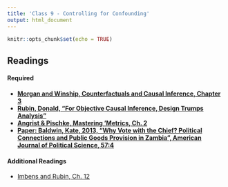 ```yaml
---
title: 'Class 9 - Controlling for Confounding'
output: html_document
---
```


```r
knitr::opts_chunk$set(echo = TRUE)
```

## Readings
#### Required
- **[Morgan and Winship, Counterfactuals and Causal Inference, Chapter 3](Classes/Class_9/Readings/M&W.pdf)**
- **[Rubin, Donald, "For Objective Causal Inference, Design Trumps Analysis"](Classes/Class_9/Readings/Rubin Design Trumps Analysis.pdf)**
- **[Angrist & Pischke, Mastering 'Metrics, Ch. 2](Classes/Class_9/Readings/A&P_Ch.2.pdf)**
- **[Paper: Baldwin, Kate, 2013, "Why Vote with the Chief? Political Connections and Public Goods Provision in Zambia", American Journal of Political Science, 57:4](Classes/Class_9/Replication/Baldwin 2013.pdf)**

#### Additional Readings
- [Imbens and Rubin, Ch. 12](Classes/Class_9/Readings/Imbens and Rubin Ch.12.pdf)

<br> </br>

<!-- ## [Lecture Slides](Classes/Class_9/Slides_Controls_v2.pdf) -->

<!-- ## [Lab Exercise to Complete during Class](Classes/Class_9/Lab Exercise/Exercise_Controls_v6.pdf) -->

<!-- ## Replication Exercise -->
<!-- - [Exercise](Classes/Class_9/Replication/Replication_Controls_v3.pdf) -->
<!-- - [Paper: Baldwin, Kate, 2013, "Why Vote with the Chief? Political Connections and Public Goods Provision in Zambia", American Journal of Political Science, 57:4](Classes/Class_9/Replication/Baldwin 2013.pdf) -->
<!-- - [Data](Classes/Class_9/Replication/Baldwin_adjusted.csv) -->
<!-- - [Suggested Responses](Classes/Class_9/Replication/Replication_Controls_v4_suggested_responses.pdf) -->

